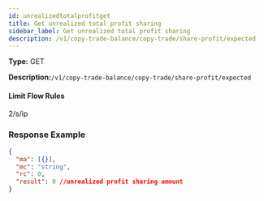 ```yaml
---
id: unrealizedtotalprofitget
title: Get unrealized total profit sharing
sidebar_label: Get unrealized total profit sharing
description: /v1/copy-trade-balance/copy-trade/share-profit/expected
---
```


**Type:** GET

**Description:**`/v1/copy-trade-balance/copy-trade/share-profit/expected`

#### **Limit Flow Rules**

2/s/ip

### Response Example

```json title="Response"
{
  "ma": [{}],
  "mc": "string",
  "rc": 0,
  "result": 0 //unrealized profit sharing amount
}
```
